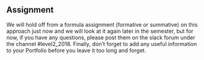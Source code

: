 ## Assignment

We will hold off from a formula assignment (formative or summative) on this approach just now and we will look at it again later in the semester, but for now, if you have any questions, please post them on the slack forum under the channel #level2_2018. Finally, don’t forget to add any useful information to your Portfolio before you leave it too long and forget.